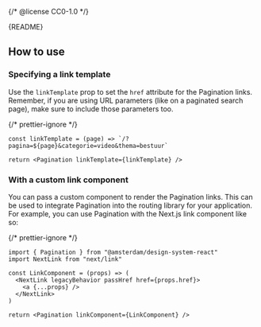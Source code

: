 {/* @license CC0-1.0 */}


<Meta of={PaginationStories} />

<Markdown>{README}</Markdown>

<Primary />

<Controls />

## How to use

### Specifying a link template

Use the `linkTemplate` prop to set the `href` attribute for the Pagination links.
Remember, if you are using URL parameters (like on a paginated search page),
make sure to include those parameters too.

{/* prettier-ignore */}
```tsx
const linkTemplate = (page) => `/?pagina=${page}&categorie=video&thema=bestuur`

return <Pagination linkTemplate={linkTemplate} />
```

### With a custom link component

You can pass a custom component to render the Pagination links.
This can be used to integrate Pagination into the routing library for your application.
For example, you can use Pagination with the Next.js link component like so:

{/* prettier-ignore */}
```tsx
import { Pagination } from "@amsterdam/design-system-react"
import NextLink from "next/link"

const LinkComponent = (props) => (
  <NextLink legacyBehavior passHref href={props.href}>
    <a {...props} />
  </NextLink>
)

return <Pagination linkComponent={LinkComponent} />
```
